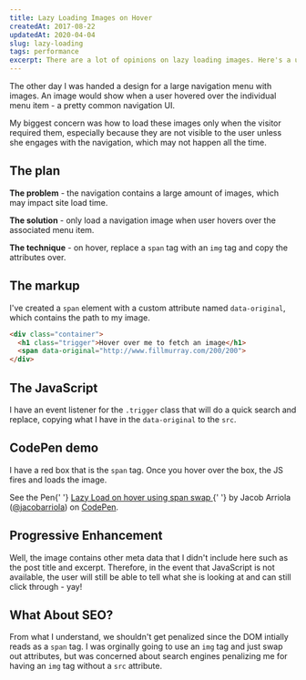 ```yaml
---
title: Lazy Loading Images on Hover
createdAt: 2017-08-22
updatedAt: 2020-04-04
slug: lazy-loading
tags: performance
excerpt: There are a lot of opinions on lazy loading images. Here's a use-case for one scenario that worked out nicely for me.
---
```


The other day I was handed a design for a large navigation menu with images. An image would show when a user hovered over the individual menu item - a pretty common navigation UI.

My biggest concern was how to load these images only when the
visitor required them, especially because they are not visible to the user
unless she engages with the navigation, which may not happen all the time.

## The plan

**The problem** - the navigation contains a large amount of images, which may impact site load time.

**The solution** - only load a navigation image when user hovers over the associated menu item.

**The technique** - on hover, replace a `span` tag with an `img` tag and copy the attributes over.

## The markup

I've created a `span` element with a custom attribute named `data-original`, which contains the path to my image.

```html
<div class="container">
  <h1 class="trigger">Hover over me to fetch an image</h1>
  <span data-original="http://www.fillmurray.com/200/200">
</div>
```

## The JavaScript

I have an event listener for the `.trigger` class that will do a quick search and replace, copying what I have in the `data-original` to the `src`.

## CodePen demo

I have a red box that is the `span` tag. Once you hover over the box, the JS fires and loads the image.

<p
  data-height="268"
  data-theme-id="21239"
  data-slug-hash="dGGzxK"
  data-default-tab="result"
  data-user="jacobarriola"
  class="codepen"
>
  See the Pen{' '}
  <a href="http://codepen.io/jacobarriola/pen/dGGzxK/">
    Lazy Load on hover using span swap
  </a>{' '}
  by Jacob Arriola (<a href="http://codepen.io/jacobarriola">@jacobarriola</a>)
  on <a href="http://codepen.io">CodePen</a>.
</p>
<script defer src="//assets.codepen.io/assets/embed/ei.js"></script>

## Progressive Enhancement

Well, the image contains other meta data that I didn't include here such as
the post title and excerpt. Therefore, in the event that JavaScript is not
available, the user will still be able to tell what she is looking at and can still click through - yay!

## What About SEO?

From what I understand, we shouldn't get penalized since the DOM intially reads as a `span` tag. I was orginally going to use an `img` tag and just swap out attributes, but was concerned about search engines penalizing me for having an `img` tag without a `src` attribute.
